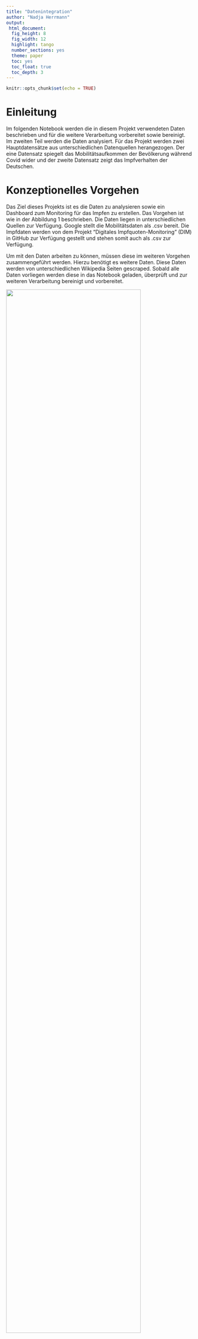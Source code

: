 ```yaml
---
title: "Datenintegration"
author: "Nadja Herrmann"
output:
 html_document:
  fig_height: 8
  fig_width: 12
  highlight: tango
  number_sections: yes
  theme: paper
  toc: yes
  toc_float: true
  toc_depth: 3
---
```


```r
knitr::opts_chunk$set(echo = TRUE)
```

# Einleitung {.sidebar}

Im folgenden Notebook werden die in diesem Projekt verwendeten Daten beschrieben und für die weitere Verarbeitung vorbereitet sowie bereinigt. Im zweiten Teil werden die Daten analysiert. Für das Projekt werden zwei Hauptdatensätze aus unterschiedlichen Datenquellen herangezogen. Der eine Datensatz spiegelt das Mobilitätsaufkommen der Bevölkerung während Covid wider und der zweite Datensatz zeigt das Impfverhalten der Deutschen.

# Konzeptionelles Vorgehen

Das Ziel dieses Projekts ist es die Daten zu analysieren sowie ein Dashboard zum Monitoring für das Impfen zu erstellen. Das Vorgehen ist wie in der Abbildung 1 beschrieben. Die Daten liegen in unterschiedlichen Quellen zur Verfügung. Google stellt die Mobilitätsdaten als .csv bereit. Die Impfdaten werden von dem Projekt "Digitales Impfquoten-Monitoring" (DIM) in GitHub zur Verfügung gestellt und stehen somit auch als .csv zur Verfügung.

Um mit den Daten arbeiten zu können, müssen diese im weiteren Vorgehen zusammengeführt werden. Hierzu benötigt es weitere Daten. Diese Daten werden von unterschiedlichen Wikipedia Seiten gescraped. Sobald alle Daten vorliegen werden diese in das Notebook geladen, überprüft und zur weiteren Verarbeitung bereinigt und vorbereitet.

<img src="files/Input_R.png" style="width:85%">

__Abbildung 1__: Konzeptionelles Vorgehen, Eigene Darstellung 2021

# Notwendige Pakete laden

Die folgenden Pakete werden für dieses Notebook benötigt:

```r
library(tidyverse)
library(ggplot2) #Visualisierung
library(rvest) #Web scraping
library(robotstxt)
```

# Datenbeschaffung und Beschreibung

## Mobilitätsdaten (Datensatz 1) 

Google liefert mit dem Datensatz „Mobilitätsbericht“ Informationen dazu, was sich durch die Regelungen 
zur Bekämpfung der Coronakrise hinsichtlich dem Mobilitätsaufkommen geändert hat. In den 
Mobilitätsberichten werden Bewegungstrends nach Region (Bundesland) für verschiedene Kategorien 
dargestellt. Sie zeigen Änderungen für jede Kategorie in einer Region auf. Es wird die Mobilität am Tag 
des Berichts mit der des Referenztags verglichen und die Veränderung wird in Prozent aufgezeigt. Ein 
Referenztag repräsentiert einen normalen Wert für den entsprechenden Wochentag. Der Referenztag 
ist der Medianwert der fünf Wochen vom 3. Januar bis 6. Februar 2020.
Alle Mobilitätsberichte sind nach Orten aufgeschlüsselt und zeigen, wie sich die Zahl der Besuche an 
Orten wie zum Beispiel Lebensmittelgeschäften und Parks verändert hat. Die Daten von Google stehen 
unter dem folgenden [Link](https://www.google.com/covid19/mobility/?hl=de) zur Verfügung.

### Beschreibung der Variablen


| Variable            | Beschreibung    |  
| ------------------- |:---------------:|
|Country region code  |ISO Code         |
|Country region       |Land             |
|sub_region_1         |Bundesland       |
|sub_region_2         |Bundesland Zusatz|
|metro_area           |Keine Einträge|
|iso_3166_2_code      |Keine Einträge|
|census_fips_code     |Keine Einträge|
|place_id             |tbd|
|date                 |Datum|
|retail_and_recreation|Einzelhandel und Erholung|
|grocery_and_pharmacy|Lebensmittel und Apotheken|
|parks | Park (z.B.: Öffentlicher Park, Schloss, Waldgebiete|
|transit_stations |Transitstationen|
|workplaces |Arbeitsstätten|
|residential |Haus und Wohnungen|

## Impfdaten (Datensatz 2)

Die COVID-19-Impfung kann einen Wendepunkt in der Kontrolle der COVID-19-Pandemie darstellen und erfährt daher hohes Maß an öffentlicher Aufmerksamkeit. Einführung und Umsetzung der COVID-19-Impfung gehen mit besonderen Herausforderungen einher, die bei der Impfdatenerfassung zu berücksichtigen sind.

In diesem Kontext ist es Ziel des Projekts "Digitales Impfquoten-Monitoring" (DIM), tagesaktuell und bundesweit die Impfquote zu erfassen und aufbereitet darzustellen. Die Daten stehen 
unter dem folgenden [Link](https://github.com/robert-koch-institut/COVID-19-Impfungen_in_Deutschland) zur Verfügung.

### Beschreibung der Variablen

| Variable      | Beschreibung  |  
| ------------- |:-------------:|
| Impfdatum     | Impfdatum|
| BundeslandID_Impfort| ID 1-16|
| Impfstoff| Name Impfstoff|
| Impfserie|Serie der Impfung|
| Anzahl|Anzahl Geimpfte Personen|

## Bundesland_ID (Anreicherung der Daten)

Da in dem Datensatz der Mobilitätsdaten das Bundesland gegeben ist und in dem Datensatz der Impfdaten lediglich die Bundesland ID gegeben ist, wird zur Zusammenführung dieser beider Datensätze eine Anreicherung der Daten benötigt. Diese Anreicherung ist die Zuordnung der ID zum Bundesland. Die Daten stehen unter dem folgenden Link zur Verfügung: [Link](https://de.wikipedia.org/wiki/Amtlicher_Gemeindeschl%C3%BCssel).

### Beschreibung der Variablen

| Variable      | Beschreibung  |  
| ------------- |:-------------:|
| ID            |ID 1-16        |
| Bundesland    |Name Bundesland|


### Webscraping Länderschlüssel

In diesem Abschnitt wird die **Bundesland ID** mit Hilfe von Webscraping aus **Wikipedia** extrahiert. Es gibt eine eigene Wikipediaseite für amtliche Gemeindeschlüssel. Hier befindet sich in der ersten Tabelle die aktuellen Länderschlüssel mit den jeweiligen Bundesländern (Abbildung 2).

<img src="files/Wikipedia_1.png" style="width:100%">

__Abbildung 2__: Amtliche Länderschlüssel, Wikipedia 2021

Zuerst wird mit der Funktion paths_allowed überprüft ob Informationen der Seite gescraped werden dürfen.

```r
paths_allowed("de.wikipedia.org")
```

Der nächste Schritt ist die Zuweisung der URL und die Identifikation des XPaths. Hierzu wird die Tabelle auf der Seite untersucht. 

```r
url = "https://de.wikipedia.org/wiki/Amtlicher_Gemeindeschl%C3%BCssel"
```

Im weiteren Vorgehen wird die Extraktionsfunktion definiert, der gescrapte Inhalt als tibble abgelegt und entsprechend der Variablennamen angepasst.
```r
scraping <- url %>%
  read_html() %>%
  html_node(xpath = '//*[@id="mw-content-text"]/div[1]/table/tbody/tr/td[1]/table') %>%
  html_table(fill = TRUE)
```

```r
scraping <- scraping %>%
    as_tibble()
```

```r
scraping <- 
    scraping %>%
    rename(
    ID = "#",
    Bundesland = "Land"
    )
```

Die Tabelle wird als .csv für die weitere Verarbeitung gespeichert.

```r
write_csv(scraping,"../Website/Daten_Input/Mapping.csv")
```


## Anzahl Einwohner pro Bundesland (Anreicherung der Daten)

### Beschreibung der Variablen

| Variable      | Beschreibung  |  
| ------------- |:-------------:|
| ID            |ID 1-16        |
| Bundesland    |Name Bundesland|

### Webscraping

In diesem Abschnitt wird die **Anzahl der Einwohner pro Bundesland** mit Hilfe von Webscraping aus **Wikipedia** extrahiert. Es gibt eine eigene Wikipediaseite für die Bevölkerungszahlen. Hier befindet sich eine Tabelle welche die Einwohnerzahlen pro Bundesland abbildet (Abbildung 3). Die für uns interessanten Daten sind lediglich die aktuellsten Bevölerungszahlen sowie die Zuordnung zu den Bundesländern. Deshalb wird im weiteren Verlauf das Crawling sowie die entsprechende Datenbereinigung durchgeführt. Weil sich das Scraping vom vorherigen Vorgehen nicht unterscheidet wird es im weiteren Verlauf nicht genauer beschrieben.

<img src="files/Wikipedia_2.png" style="width:100%">

__Abbildung 3:__ Bevölerungszahlen, Wikipedia 2021


```r
url_second = "https://de.wikipedia.org/wiki/Liste_der_deutschen_Bundesl%C3%A4nder_nach_Bev%C3%B6lkerung"
```

```r
#scraping_second <- url_second %>%
#  read_html() %>%
#  html_node(xpath = '//*[@id="mw-content-text"]/div[1]/table/thead') %>%
#  html_table(fill = TRUE)
```


```r
#scraping_second <- scraping_second %>%
#      as_tibble()
```


```r
#write_csv(scraping_second,"../Website/Daten_Input/Bundesland_Einwohner.csv")
```

```r
anzahl <- read.csv("../Website/Daten_Input/Bundesland_Einwohner.csv", sep = ",")
```

```r
glimpse(anzahl)
```

So wie die Daten nach dem Scraping vorliegen, kann damit noch nicht gearbeitet werden. Im folgenden Abschnitt wird die Bereinigung der Daten beschrieben. 

Als ersten Schritt werden die gewünschten Spalten in __Einwohner_2020__ und __Bundesland__ umbenannt und zur weiteren Bearbeitung ausgewählt.

```r
anzahl <- anzahl %>% 
          rename(Einwohner_2020 = "Einwohner",
                 Bundesland = "Bundesland...Jahr") %>%
          select(Einwohner_2020, Bundesland)
```

```r
glimpse(anzahl)
```

Die erste Zeile enthält Informationen über die eigentlichen Spaltenüberschriften. Diese Zeile wird entfernt.

```r
anzahl <- anzahl[-1,]
```

Mit Hilfe von der Funktion __gsub__ werden alle ungewünschten Ausdrücke wie zum Beispiel "Ã¼" identifiziert und ersetzt. Um die Spalteneinträge zu teilen wird ein __/__ eingefügt. Mit Hilfe dieses Satzzeichens wird im nächsten Schritt die Spalte entsprechend bereinigt.

```r
anzahl$Bundesland <- gsub('Ã¼', 'ü', anzahl$Bundesland)
anzahl$Bundesland <- gsub('Â', '/', anzahl$Bundesland)
```

```r
anzahl <- anzahl %>% 
          separate(Bundesland, into=c('Bundesland', 'Bundesland2'), sep = '/', extra = "merge") %>% 
          select(Einwohner_2020, Bundesland) %>% 
          mutate_all(funs(gsub("\\.","",.)))
anzahl
```

Als letzten Schritt wird der Typ der Spalte __Einwohner_2020__ in __integer__ geändert.

```r
anzahl <- transform(anzahl, Einwohner_2020 = as.integer(Einwohner_2020))
```

```r
glimpse(anzahl)
```

```r
write_csv(anzahl,"../Website/Daten_Output/Einwohnerzahl.csv")
```

# Daten importieren

## Mobilitätsdaten
```r

mobility_report <- read.csv("../Website/Daten_Input/Global_Mobility_Report.csv")
```

## Impfdaten
```r
vaccine_report <-  read.csv("../Website/Daten_Input/Aktuell_Deutschland_Bundeslaender_COVID-19-Impfungen.csv")
```

## Bundesland_ID

```r
id <- read.csv("../Website/Daten_Input/Mapping.csv", sep = ",")
```


## Einwohnerzahl

```r
population <- read.csv("../Website/Daten_Output/Einwohnerzahl.csv")
```

# Datenexploration

## Mobility_report

### Überblick über die Daten

```r
glimpse(mobility_report)
```

```r
no_cols<- ncol(mobility_report)
```

```r
no_rows<-nrow(mobility_report)
```

Die Mobilitätsdaten bestehen aus `r no_cols` Spalten und `r no_rows` Zeilen.

```r
is.na(mobility_report)
```

Die Spalten __census_fips_code__, __sub_region_2__ und __metro_area__ haben keine Elemente.

### Analyse der Daten

```r
mobility_report %>% 
  select(date) %>% 
  summarise(max = max(date, na.rm = TRUE), min = min(date, na.rm = TRUE)) 
```

Der Zeitraum der Betrachtung liegt zwischen dem __15.02.2020__ und dem __19.10.2021__. Am 15.02.2021 lagen die ersten Mobilitätsdaten zur Auswertung vor. Am 19.10.2021 wurde für dieses Projekt der Datensatz abgerufen.

```r
no_country <- mobility_report %>% 
              count(country_region_code, sort = TRUE)
```

Es werden die Mobilitätsdaten von 135 Ländern in dem Datensatz betrachtet.

```r
top_country <- mobility_report %>% 
              count(country_region, sort = TRUE) %>% 
              slice(1:5)
```

Die Länder für die es am meisten Mobilitätsdaten gibt, also die meisten Tage aufgenommen wurden, sind USA, Brasilien, Indien, Türkei und Argentinien.

```r
mobility_report %>% 
  group_by(country_region) %>% 
  summarise(med=mean(retail_and_recreation_percent_change_from_baseline, na.rm = TRUE),
            min=min(retail_and_recreation_percent_change_from_baseline, na.rm = TRUE),
            max=max(retail_and_recreation_percent_change_from_baseline, na.rm = TRUE)) %>%
  arrange(desc(med)) %>% 
  slice(1:5)
```

Wird das Attribut "retail_and_recreation_percent_change_from_baseline" genauer betrachtet fällt auf, dass die Abweichung entgegen des Referenzwertes in den positiven Bereich sowie in den negativen Bereich in den Ländern Yemen, Libya, Niger, Afghanistan und Papua New Guinea sehr hoch ist. Das bedeutet, dass an bestimmten Tagen im Bereich Einzelhandel das Mobilitätsaufkommen sehr hoch entgegen des Referenzwertes oder sehr niedrig war.

```r
mobility_report %>% 
  group_by(country_region) %>% 
  summarise(med=mean(grocery_and_pharmacy_percent_change_from_baseline, na.rm = TRUE),
            min=min(grocery_and_pharmacy_percent_change_from_baseline, na.rm = TRUE),
            max=max(grocery_and_pharmacy_percent_change_from_baseline, na.rm = TRUE)) %>%
  arrange(desc(med)) %>% 
  slice(1:5)
```

Im Vergleich zu der Kategorie Einzelhandel und Freizeit ist in der Kategorie Lebensmittel und Apotheke die Verteilung für die Länder Libya, Mongolia, Ägypten, Burkina Faso und Yemen in den positiven Bereich höher. Bedeutet, dass das Mobilitätsaufkommen im Vergleich zum Referenzwert in den positiven Bereich stark abweicht und die Bewohner in dieser Kategorie trotz Corona vermehrt unterwegs waren.

```r
mobility_report %>% 
  group_by(country_region) %>% 
  summarise(med=mean(workplaces_percent_change_from_baseline, na.rm = TRUE),
            min=min(workplaces_percent_change_from_baseline, na.rm = TRUE),
            max=max(workplaces_percent_change_from_baseline, na.rm = TRUE)) %>%
  arrange(desc(med)) %>% 
  slice(1:5)
```

Ein anderes extrem ist bei der Kategorie Arbeitsstätte zu beobachten. Über den gesamten Betrachtungszeitraum scheint im Mittel die Anzahl der Besuche am Arbeitsplatz relativ gering bzw im negativen Bereich zu sein. Insbesondere in Burkina Faso scheint die Anzahl der Besuche zu Arbeitsstätten über den Betrachtungszeitraum hinweg einen negativen Trend zu haben.

```r
ggplot(mobility_report %>% filter(country_region == "Yemen" | country_region == "Libya"| country_region == "Niger"| country_region == "Germany"), 
       aes(x = retail_and_recreation_percent_change_from_baseline)) + geom_histogram(binwidth = 25) + facet_wrap(~ country_region)


```

## Impfdaten

### Überblick über die Daten

```r
glimpse(vaccine_report)
```

```r
no_rows_vaccine<-nrow(vaccine_report)
```

```r
no_cols_vaccine<- ncol(vaccine_report)
```

Die Impfdaten bestehen aus `r no_cols_vaccine` Spalten und `r no_rows_vaccine` Zeilen. Der Datensatz enthält Informationen über das Impfdatum, das Bundesland in welchem die Impfung verabreicht wurde, den geimpften Impfstoff und die Serie aus welcher der Impfstoff vorliegt sowie die Anzahl der verabreichten Impfdosen.

```r
is.na(vaccine_report)
```

Der Datensatz ist vollständig, keine Elemente fehlen in den Spalten.

### Analyse der Daten

```r
vaccine_report %>% 
  select(Impfdatum) %>% 
  summarise(max = max(Impfdatum, na.rm = TRUE), min = min(Impfdatum, na.rm = TRUE)) 
```

Bei den Impfdaten wird der Zeitraum vom 27.12.2020 bis zum 15.10.2021 betrachtet. Der Start des Zeitraums ist somit ca. 1 Jahr später was der Zeit zur Enticklung der Impfstoffe entspricht.

```r
vaccine_report %>% 
  count(BundeslandId_Impfort) 
```

Für 17 Bundesländer wurden die Impfdaten aufgenommen. Das 17te Bundesland ist in diesem Falls Deutschland. Hier konnte keine genaue Zuordnung gemacht werden. Zur weiteren Betrachtung wird diese ID nicht weiter berücksichtigt.

Im Datensatz sind die vier Impfstoffe aufgeführt:

```r
vaccine_report %>% 
  group_by(Impfstoff) %>% 
  summarise(sum = sum(Anzahl)) %>% 
  arrange(desc(sum))
```

Der häufigste Impfstoff ist __Comirnaty/Biontech__ gefolgt von __AstraZeneca__ und __Moderna__. Der Impfstoff mit den am wenigsten verabreichten Dosen ist __Janssen__. Bei dem Impfstoff __Janssen__ wird der Schutz bereits nach einer verabreichten Dosis erreicht. Daraus lässt sich der deutliche Unterschied zu den anderen Impfstoffen erklären.

Analysen bezogen auf die Bundesländer können erst nach den weiteren Schritten erfolgen. Da in dem Impfdatensatz lediglich die Bundesland ID gegeben ist:

```r
vaccine_report %>%
  group_by(BundeslandId_Impfort) %>% 
  summarise(sum = sum(Anzahl)) %>% 
  arrange(desc(sum))
```

# Datenbereinigung und Vorbereitung

Die Datenqualität ist der wichtigste Aspekt zur optimalen und fehlerfreien Auswertung der Daten. 
In dem folgenden Kapiteln wird sowohl die Bereinigung der beiden Datensätze als auch die Erstellung neuer, für die 
Datenauswertung relevanter Tabellen, schrittweise erläutert.

Im konzeptionellen Vorgehen befinden wir uns jetzt im zweiten Schritt __Data Processing__.

<img src="files/Input_R_3.png" style="width:85%">

__Abbildung 4__: Konzeptionelles Vorgehen, Eigene Darstellung 2021

## Mobility_report

Da das Projektziel ist, Deutschland bei dem Impffortschritt zu unterstützen, wird als erstes nach dem __country_region_code__ gefiltert.

```r
mobility_germany <- mobility_report %>% 
          filter(country_region_code %in% c("DE"))
```

In Abschnitt 3 wurde identifieziert, dass die Variablen: "sub_region_2", "metro_area", "census_fips_code" keine Elemente enthalten. Die Variable "place_id" ist für die weitere Betrachtung nicht relevant. Aus diesem Grund werden diese Variablen aus dem Datensatz eliminiert:

```r
excluded_vars <- c("sub_region_2", "metro_area", "census_fips_code", "place_id")

mobility_germany <- select(mobility_germany, -excluded_vars)
```

Im nächsten Schritt wird überprüft ob alle Bundesländer in dem Datensatz enthalten sind und die gleiche Anzahl an Einträgen haben.

```r
mobility_germany %>% 
  group_by(sub_region_1) %>%
  count(sub_region_1)
```

Alle 16 Bundesländer sind im Datensatz enthalten. Im nächsten Schritt wird das __Ã¼__ mit dem __ü__ ersetzt.

```r
mobility_germany$sub_region_1 <- gsub('Ã¼', 'ü', mobility_germany$sub_region_1)
```

In dem Datensatz gibt es eine Zeile die keinem Bundesland zugeordnet ist. Hier sind die Werte für Deutschland hinterlegt. Da in dem Projekt auf Bundeslandebene gearbeitet wird kann diese Zeile entfallen.

```r
mobility_germany <- mobility_germany %>% 
      filter(sub_region_1 != "")
```

Im letzten Schritt werden die Variablennamen und die Bundeslandbezeichungen (Englisch in Deutsch) geändert:


```r
mobility_germany <- mobility_germany %>% 
      rename(iso_code = "iso_3166_2_code",
             retail_and_recreation = "retail_and_recreation_percent_change_from_baseline",
             grocery_and_pharmacy = "grocery_and_pharmacy_percent_change_from_baseline",
             parks = "parks_percent_change_from_baseline",
             transit_stations = "transit_stations_percent_change_from_baseline",
             workplaces = "workplaces_percent_change_from_baseline",
             residential = "residential_percent_change_from_baseline")
```

```r
mobility_germany <- mobility_germany %>% 
                    mutate(sub_region = case_when(sub_region_1 == "Bavaria" ~ "Bayern",
                                            sub_region_1 == "Lower Saxony" ~ "Niedersachsen",
                                            sub_region_1 == "North Rhine-Westphalia" ~ "Nordrhein-Westfalen",
                                            sub_region_1 == "Rhineland-Palatinate" ~ "Rheinland-Pfalz",
                                            sub_region_1 == "Saxony" ~ "Sachsen",
                                            sub_region_1 == "Saxony-Anhalt" ~ "Sachsen-Anhalt",
                                            sub_region_1 == "Thuringia" ~ "Thüringen",
                                            sub_region_1 == "Baden-Württemberg" ~ "Baden-Württemberg",
                                            sub_region_1 == "Berlin" ~ "Berlin",
                                            sub_region_1 == "Brandenburg" ~ "Brandenburg",
                                            sub_region_1 == "Bremen" ~ "Bremen",
                                            sub_region_1 == "Hamburg" ~ "Hamburg",
                                            sub_region_1 == "Hessen" ~ "Hessen",
                                            sub_region_1 == "Mecklenburg-Vorpommern" ~ "Mecklenburg-Vorpommern",
                                            sub_region_1 == "Saarland" ~ "Saarland",
                                            sub_region_1 == "Schleswig-Holstein" ~ "Schleswig-Holstein",
                                            )) 
```

```r
mobility_germany <- select(mobility_germany, - sub_region_1)
```

## Vaccine_report

Da beide Datensätze zusammengeführt werden, erfolgt im nächsten Schitt die Anpassung der Spaltennamen.

```r
vaccine_report <- vaccine_report %>% 
              rename(date = "Impfdatum",
                     ID = "BundeslandId_Impfort"
                     )
```

```r
names(vaccine_report)
```

Wie im dritten Abschnitt bereits beschrieben fehlt zur genauen Zuordnung der Bundesland ID der Bundeslandname. Hierfür wurde eine Mappingtabelle aus Wikipedia gescraped. Diese wird zur Zusammenführung ebenfalls vorbereitet.

```r
id$Bundesland <- gsub('Ã¼', 'ü', id$Bundesland)
```

Die Bundeslandnamen weichen von den anderen Datensätzen ab. Deshalb werden die Bezeichnungen entsprechend angepasst:

```r
id <- id %>% 
            mutate(Bundesland = case_when(Bundesland == "Freistaat Bayern" ~ "Bayern",
                                          Bundesland == "Niedersachsen" ~ "Niedersachsen",
                                          Bundesland == "Nordrhein-Westfalen" ~ "Nordrhein-Westfalen",
                                          Bundesland == "Rheinland-Pfalz" ~ "Rheinland-Pfalz",
                                          Bundesland == "Freistaat Sachsen" ~ "Sachsen",
                                          Bundesland == "Sachsen-Anhalt" ~ "Sachsen-Anhalt",
                                          Bundesland == "Freistaat Thüringen" ~ "Thüringen",
                                          Bundesland == "Baden-Württemberg" ~ "Baden-Württemberg",
                                          Bundesland == "Berlin" ~ "Berlin",
                                          Bundesland == "Brandenburg" ~ "Brandenburg",
                                          Bundesland == "Freie Hansestadt Bremen" ~ "Bremen",
                                          Bundesland == "Freie und Hansestadt Hamburg" ~ "Hamburg",
                                          Bundesland == "Hessen" ~ "Hessen",
                                          Bundesland == "Mecklenburg-Vorpommern" ~ "Mecklenburg-Vorpommern",
                                          Bundesland == "Saarland" ~ "Saarland",
                                          Bundesland == "Schleswig-Holstein" ~ "Schleswig-Holstein",
                                          ))
```

Über einen __left join__ wird der Datensatz __vaccine_report__ und __id__ zusammengeführt und als __vaccine_report__ abgelegt:

```r
vaccine_report <- left_join(vaccine_report, id, by = c("ID"))
```

```r
glimpse(vaccine_report)
```

Für die weitere Analyse wird die Anzahl der Einwohner pro Bundesland benötigt. Hierfür wurden die notwendigen Informationen über das Webscraping zur Verfügung gestellt. Im folgenden Abschnitt wird der Datensatz __population__ zu dem Datensatz __vaccine_report__ hinzugefügt:
```r
population$Bundesland <- gsub('Ã¼', 'ü', population$Bundesland)
```

```r
vaccine_report <- left_join(vaccine_report, population, by = c("Bundesland"))
```

Der gewünschte Datensatz ist jetzt verfügbar und kann im nächsten Abschnitt mit den Mobilitätsdaten kombiniert werden.

```r
glimpse(vaccine_report)
```

## Zusammenführung der Datensätze

Die Zusammenführung der beiden Datensätze erfolgt über die Variablen __date__ und __Bundesland__ bzw. __sub_region__:

```r
mobility_vaccine <- merge(vaccine_report, mobility_germany, by.x=c("date", "Bundesland"), by.y=c("date", "sub_region"))
```


Der finale Datensatz wird als .csv gespeichert und abgelegt:

```r
write.csv(mobility_vaccine, "../Website/Daten_Output/Mobility_vaccine.csv")
```
